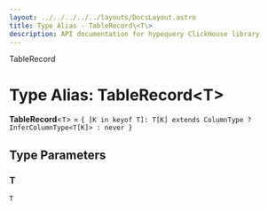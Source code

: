 ```yaml
---
layout: ../../../../../layouts/DocsLayout.astro
title: Type Alias - TableRecord\<T\>
description: API documentation for hypequery ClickHouse library
---
```


TableRecord

# Type Alias: TableRecord\<T\>

**TableRecord**\<`T`\> = `{ [K in keyof T]: T[K] extends ColumnType ? InferColumnType<T[K]> : never }`

## Type Parameters

### T

`T`
